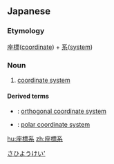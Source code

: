 ==Japanese==
{{ja-kanjitab|ざ|ひょう|けい|yomi=o}}

===Etymology===
[[座標]]([[coordinate]]) + [[系]]([[system]])

===Noun===
{{ja-noun|ざひょうけい}}

# [[coordinate system]]
[[Category:ja:Mathematics|さひようけい']]

====Derived terms====
* {{ja-r|直交座標系|ちょっこう ざひょうけい}}: [[orthogonal coordinate system]]
* {{ja-r|極座標系|きょくざひょうけい}}: [[polar coordinate system]]

[[hu:座標系]]
[[zh:座標系]]